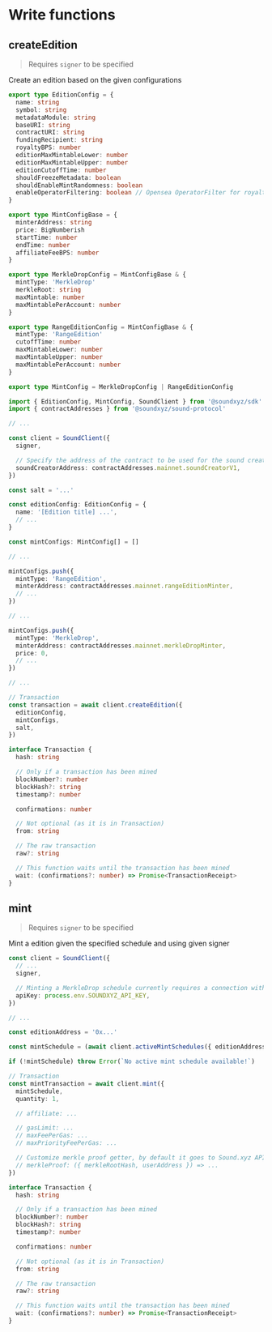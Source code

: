 # Write functions

## createEdition

> Requires `signer` to be specified

Create an edition based on the given configurations

```ts
export type EditionConfig = {
  name: string
  symbol: string
  metadataModule: string
  baseURI: string
  contractURI: string
  fundingRecipient: string
  royaltyBPS: number
  editionMaxMintableLower: number
  editionMaxMintableUpper: number
  editionCutoffTime: number
  shouldFreezeMetadata: boolean
  shouldEnableMintRandomness: boolean
  enableOperatorFiltering: boolean // Opensea OperatorFilter for royalties https://github.com/ProjectOpenSea/operator-filter-registry
}
```

```ts
export type MintConfigBase = {
  minterAddress: string
  price: BigNumberish
  startTime: number
  endTime: number
  affiliateFeeBPS: number
}

export type MerkleDropConfig = MintConfigBase & {
  mintType: 'MerkleDrop'
  merkleRoot: string
  maxMintable: number
  maxMintablePerAccount: number
}

export type RangeEditionConfig = MintConfigBase & {
  mintType: 'RangeEdition'
  cutoffTime: number
  maxMintableLower: number
  maxMintableUpper: number
  maxMintablePerAccount: number
}

export type MintConfig = MerkleDropConfig | RangeEditionConfig
```

```ts
import { EditionConfig, MintConfig, SoundClient } from '@soundxyz/sdk'
import { contractAddresses } from '@soundxyz/sound-protocol'

// ...

const client = SoundClient({
  signer,

  // Specify the address of the contract to be used for the sound creation
  soundCreatorAddress: contractAddresses.mainnet.soundCreatorV1,
})

const salt = '...'

const editionConfig: EditionConfig = {
  name: '[Edition title] ...',
  // ...
}

const mintConfigs: MintConfig[] = []

// ...

mintConfigs.push({
  mintType: 'RangeEdition',
  minterAddress: contractAddresses.mainnet.rangeEditionMinter,
  // ...
})

// ...

mintConfigs.push({
  mintType: 'MerkleDrop',
  minterAddress: contractAddresses.mainnet.merkleDropMinter,
  price: 0,
  // ...
})

// ...

// Transaction
const transaction = await client.createEdition({
  editionConfig,
  mintConfigs,
  salt,
})
```

```ts
interface Transaction {
  hash: string

  // Only if a transaction has been mined
  blockNumber?: number
  blockHash?: string
  timestamp?: number

  confirmations: number

  // Not optional (as it is in Transaction)
  from: string

  // The raw transaction
  raw?: string

  // This function waits until the transaction has been mined
  wait: (confirmations?: number) => Promise<TransactionReceipt>
}
```

## mint

> Requires `signer` to be specified

Mint a edition given the specified schedule and using given signer

```ts
const client = SoundClient({
  // ...
  signer,

  // Minting a MerkleDrop schedule currently requires a connection with the Sound.xyz API
  apiKey: process.env.SOUNDXYZ_API_KEY,
})

// ...

const editionAddress = '0x...'

const mintSchedule = (await client.activeMintSchedules({ editionAddress })).shift()

if (!mintSchedule) throw Error(`No active mint schedule available!`)

// Transaction
const mintTransaction = await client.mint({
  mintSchedule,
  quantity: 1,

  // affiliate: ...

  // gasLimit: ...
  // maxFeePerGas: ...
  // maxPriorityFeePerGas: ...

  // Customize merkle proof getter, by default it goes to Sound.xyz API
  // merkleProof: ({ merkleRootHash, userAddress }) => ...
})
```

```ts
interface Transaction {
  hash: string

  // Only if a transaction has been mined
  blockNumber?: number
  blockHash?: string
  timestamp?: number

  confirmations: number

  // Not optional (as it is in Transaction)
  from: string

  // The raw transaction
  raw?: string

  // This function waits until the transaction has been mined
  wait: (confirmations?: number) => Promise<TransactionReceipt>
}
```
